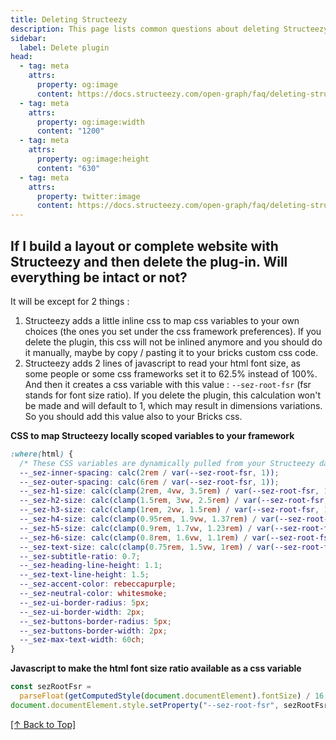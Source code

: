 ```yaml
---
title: Deleting Structeezy
description: This page lists common questions about deleting Structeezy from your website.
sidebar:
  label: Delete plugin
head:
  - tag: meta
    attrs:
      property: og:image
      content: https://docs.structeezy.com/open-graph/faq/deleting-structeezy.png
  - tag: meta
    attrs:
      property: og:image:width
      content: "1200"
  - tag: meta
    attrs:
      property: og:image:height
      content: "630"
  - tag: meta
    attrs:
      property: twitter:image
      content: https://docs.structeezy.com/open-graph/faq/deleting-structeezy.png
---
```


## If I build a layout or complete website with Structeezy and then delete the plug-in. Will everything be intact or not?

It will be except for 2 things :

1. Structeezy adds a little inline css to map css variables to your own choices (the ones you set under the css framework preferences). If you delete the plugin, this css will not be inlined anymore and you should do it manually, maybe by copy / pasting it to your bricks custom css code.
2. Structeezy adds 2 lines of javascript to read your html font size, as some people or some css frameworks set it to 62.5% instead of 100%. And then it creates a css variable with this value : `--sez-root-fsr` (fsr stands for font size ratio). If you delete the plugin, this calculation won't be made and will default to 1, which may result in dimensions variations. So you should add this value also to your Bricks css.

**CSS to map Structeezy locally scoped variables to your framework**

```css
:where(html) {
  /* These CSS variables are dynamically pulled from your Structeezy dashboard */
  --_sez-inner-spacing: calc(2rem / var(--sez-root-fsr, 1));
  --_sez-outer-spacing: calc(6rem / var(--sez-root-fsr, 1));
  --_sez-h1-size: calc(clamp(2rem, 4vw, 3.5rem) / var(--sez-root-fsr, 1));
  --_sez-h2-size: calc(clamp(1.5rem, 3vw, 2.5rem) / var(--sez-root-fsr, 1));
  --_sez-h3-size: calc(clamp(1rem, 2vw, 1.5rem) / var(--sez-root-fsr, 1));
  --_sez-h4-size: calc(clamp(0.95rem, 1.9vw, 1.37rem) / var(--sez-root-fsr, 1));
  --_sez-h5-size: calc(clamp(0.9rem, 1.7vw, 1.23rem) / var(--sez-root-fsr, 1));
  --_sez-h6-size: calc(clamp(0.8rem, 1.6vw, 1.1rem) / var(--sez-root-fsr, 1));
  --_sez-text-size: calc(clamp(0.75rem, 1.5vw, 1rem) / var(--sez-root-fsr, 1));
  --_sez-subtitle-ratio: 0.7;
  --_sez-heading-line-height: 1.1;
  --_sez-text-line-height: 1.5;
  --_sez-accent-color: rebeccapurple;
  --_sez-neutral-color: whitesmoke;
  --_sez-ui-border-radius: 5px;
  --_sez-ui-border-width: 2px;
  --_sez-buttons-border-radius: 5px;
  --_sez-buttons-border-width: 2px;
  --_sez-max-text-width: 60ch;
}
```

**Javascript to make the html font size ratio available as a css variable**

```js
const sezRootFsr =
  parseFloat(getComputedStyle(document.documentElement).fontSize) / 16;
document.documentElement.style.setProperty("--sez-root-fsr", sezRootFsr);
```

[[↑ Back to Top]](#top)
